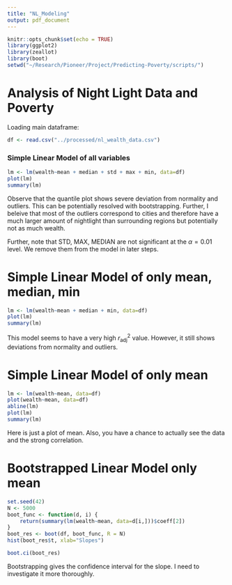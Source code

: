 ```yaml
---
title: "NL_Modeling"
output: pdf_document
---
```


```r
knitr::opts_chunk$set(echo = TRUE)
library(ggplot2)
library(zeallot)
library(boot)
setwd("~/Research/Pioneer/Project/Predicting-Poverty/scripts/")
```

# Analysis of Night Light Data and Poverty

Loading main dataframe:
```r
df <- read.csv("../processed/nl_wealth_data.csv")
```

### Simple Linear Model of all variables
```r
lm <- lm(wealth~mean + median + std + max + min, data=df)
plot(lm)
summary(lm)
```

Observe that the quantile plot shows severe deviation from normality and outliers. This can be potentially resolved with bootstrapping. Further, I beleive that most of the outliers correspond to cities and therefore have a much larger amount of nightlight than surrounding regions but potentially not as much wealth.

Further, note that STD, MAX, MEDIAN are not significant at the $\alpha = 0.01$ level. We remove them from the model in later steps.

# Simple Linear Model of only mean, median, min

```r
lm <- lm(wealth~mean + median + min, data=df)
plot(lm)
summary(lm)
```

This model seems to have a very high $r_{\text{adj}}^2$ value. However, it still shows deviations from normality and outliers.

# Simple Linear Model of only mean

```r
lm <- lm(wealth~mean, data=df)
plot(wealth~mean, data=df)
abline(lm)
plot(lm)
summary(lm)
```
Here is just a plot of mean. Also, you have a chance to actually see the data and the strong correlation.

# Bootstrapped Linear Model only mean

```r
set.seed(42)
N <- 5000
boot_func <- function(d, i) {
    return(summary(lm(wealth~mean, data=d[i,]))$coeff[2])
}
boot_res <- boot(df, boot_func, R = N)
hist(boot_res$t, xlab="Slopes")

boot.ci(boot_res)
```

Bootstrapping gives the confidence interval for the slope. I need to investigate it more thoroughly.